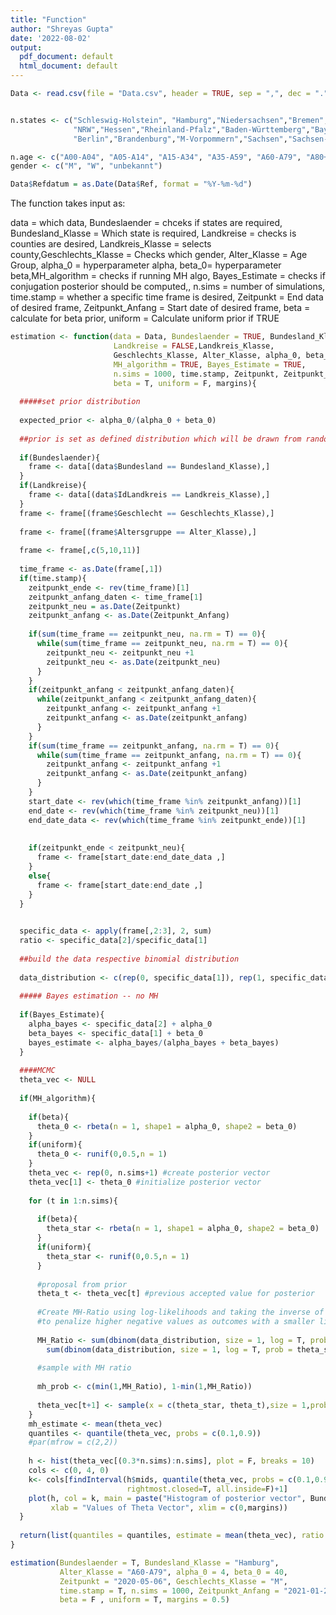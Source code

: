 ```yaml
---
title: "Function"
author: "Shreyas Gupta"
date: '2022-08-02'
output:
  pdf_document: default
  html_document: default
---
```


```r

Data <- read.csv(file = "Data.csv", header = TRUE, sep = ",", dec = ".")


n.states <- c("Schleswig-Holstein", "Hamburg","Niedersachsen","Bremen",
              "NRW","Hessen","Rheinland-Pfalz","Baden-Württemberg","Bayern","Saarland",
              "Berlin","Brandenburg","M-Vorpommern","Sachsen","Sachsen-Anhalt","Thüringen")

n.age <- c("A00-A04", "A05-A14", "A15-A34", "A35-A59", "A60-A79", "A80+")
gender <- c("M", "W", "unbekannt")

Data$Refdatum = as.Date(Data$Ref, format = "%Y-%m-%d")
```

The function takes input as:

data = which data, Bundeslaender = chceks if states are required,
Bundesland_Klasse = Which state is required, Landkreise = checks is counties are desired,
Landkreis_Klasse = selects county,Geschlechts_Klasse = Checks which gender, Alter_Klasse = Age Group,
alpha_0 = hyperparameter alpha, beta_0= hyperparameter beta,MH_algorithm = checks if running MH algo, 
Bayes_Estimate = checks if conjugation posterior should be computed,, n.sims = number of simulations,
time.stamp = whether a specific time frame is desired, Zeitpunkt = End data of desired frame, 
Zeitpunkt_Anfang = Start date of desired frame, beta = calculate for beta prior, uniform = Calculate
uniform prior if TRUE



```r
estimation <- function(data = Data, Bundeslaender = TRUE, Bundesland_Klasse, 
                       Landkreise = FALSE,Landkreis_Klasse,
                       Geschlechts_Klasse, Alter_Klasse, alpha_0, beta_0,
                       MH_algorithm = TRUE, Bayes_Estimate = TRUE, 
                       n.sims = 1000, time.stamp, Zeitpunkt, Zeitpunkt_Anfang,
                       beta = T, uniform = F, margins){
  
  #####set prior distribution
  
  expected_prior <- alpha_0/(alpha_0 + beta_0)
  
  ##prior is set as defined distribution which will be drawn from random
  
  if(Bundeslaender){
    frame <- data[(data$Bundesland == Bundesland_Klasse),]
  }
  if(Landkreise){
    frame <- data[(data$IdLandkreis == Landkreis_Klasse),]
  }
  frame <- frame[(frame$Geschlecht == Geschlechts_Klasse),]
  
  frame <- frame[(frame$Altersgruppe == Alter_Klasse),]
  
  frame <- frame[,c(5,10,11)]
  
  time_frame <- as.Date(frame[,1])  
  if(time.stamp){
    zeitpunkt_ende <- rev(time_frame)[1]
    zeitpunkt_anfang_daten <- time_frame[1]
    zeitpunkt_neu = as.Date(Zeitpunkt)
    zeitpunkt_anfang <- as.Date(Zeitpunkt_Anfang)
    
    if(sum(time_frame == zeitpunkt_neu, na.rm = T) == 0){
      while(sum(time_frame == zeitpunkt_neu, na.rm = T) == 0){
        zeitpunkt_neu <- zeitpunkt_neu +1
        zeitpunkt_neu <- as.Date(zeitpunkt_neu)
      }
    }  
    if(zeitpunkt_anfang < zeitpunkt_anfang_daten){
      while(zeitpunkt_anfang < zeitpunkt_anfang_daten){
        zeitpunkt_anfang <- zeitpunkt_anfang +1
        zeitpunkt_anfang <- as.Date(zeitpunkt_anfang)
      }
    }
    if(sum(time_frame == zeitpunkt_anfang, na.rm = T) == 0){
      while(sum(time_frame == zeitpunkt_anfang, na.rm = T) == 0){
        zeitpunkt_anfang <- zeitpunkt_anfang +1
        zeitpunkt_anfang <- as.Date(zeitpunkt_anfang)
      }
    }  
    start_date <- rev(which(time_frame %in% zeitpunkt_anfang))[1]
    end_date <- rev(which(time_frame %in% zeitpunkt_neu))[1]
    end_date_data <- rev(which(time_frame %in% zeitpunkt_ende))[1]
    
    
    if(zeitpunkt_ende < zeitpunkt_neu){
      frame <- frame[start_date:end_date_data ,]
    }
    else{
      frame <- frame[start_date:end_date ,]
    }
  }

  
  specific_data <- apply(frame[,2:3], 2, sum)
  ratio <- specific_data[2]/specific_data[1]
  
  ##build the data respective binomial distribution
  
  data_distribution <- c(rep(0, specific_data[1]), rep(1, specific_data[2]))
  
  ##### Bayes estimation -- no MH
  
  if(Bayes_Estimate){
    alpha_bayes <- specific_data[2] + alpha_0
    beta_bayes <- specific_data[1] + beta_0
    bayes_estimate <- alpha_bayes/(alpha_bayes + beta_bayes)
  }
  
  ####MCMC 
  theta_vec <- NULL
  
  if(MH_algorithm){
      
    if(beta){
      theta_0 <- rbeta(n = 1, shape1 = alpha_0, shape2 = beta_0)
    }
    if(uniform){
      theta_0 <- runif(0,0.5,n = 1)
    }  
    theta_vec <- rep(0, n.sims+1) #create posterior vector
    theta_vec[1] <- theta_0 #initialize posterior vector
    
    for (t in 1:n.sims){
      
      if(beta){
        theta_star <- rbeta(n = 1, shape1 = alpha_0, shape2 = beta_0)
      }
      if(uniform){
        theta_star <- runif(0,0.5,n = 1)
      }  
      
      #proposal from prior    
      theta_t <- theta_vec[t] #previous accepted value for posterior  
      
      #Create MH-Ratio using log-likelihoods and taking the inverse of each likelihood
      #to penalize higher negative values as outcomes with a smaller likelihood    
      
      MH_Ratio <- sum(dbinom(data_distribution, size = 1, log = T, prob = theta_t))/
        sum(dbinom(data_distribution, size = 1, log = T, prob = theta_star)) 
      
      #sample with MH ratio
      
      mh_prob <- c(min(1,MH_Ratio), 1-min(1,MH_Ratio))
      
      theta_vec[t+1] <- sample(x = c(theta_star, theta_t),size = 1,prob = mh_prob)              
    }  
    mh_estimate <- mean(theta_vec)
    quantiles <- quantile(theta_vec, probs = c(0.1,0.9))
    #par(mfrow = c(2,2))
    
    h <- hist(theta_vec[(0.3*n.sims):n.sims], plot = F, breaks = 10)
    cols <- c(0, 4, 0)
    k<- cols[findInterval(h$mids, quantile(theta_vec, probs = c(0.1,0.9)),
                          rightmost.closed=T, all.inside=F)+1]
    plot(h, col = k, main = paste("Histogram of posterior vector", Bundesland_Klasse), 
         xlab = "Values of Theta Vector", xlim = c(0,margins))
  }
  
  return(list(quantiles = quantiles, estimate = mean(theta_vec), ratio = ratio))
}

```


```r
estimation(Bundeslaender = T, Bundesland_Klasse = "Hamburg",
           Alter_Klasse = "A60-A79", alpha_0 = 4, beta_0 = 40,
           Zeitpunkt = "2020-05-06", Geschlechts_Klasse = "M", 
           time.stamp = T, n.sims = 1000, Zeitpunkt_Anfang = "2021-01-21",
           beta = F , uniform = T, margins = 0.5)
```

